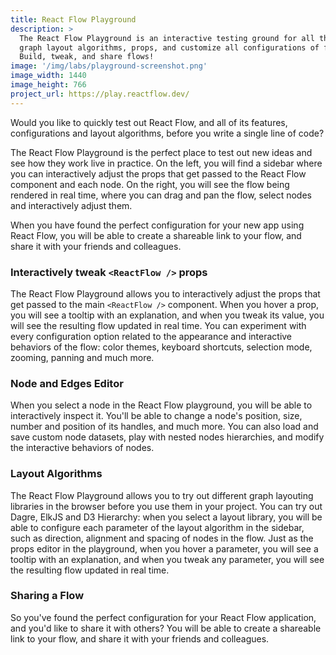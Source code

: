 ```yaml
---
title: React Flow Playground
description: >
  The React Flow Playground is an interactive testing ground for all things React Flow. Experiment with
  graph layout algorithms, props, and customize all configurations of flows right in the browser, without writing a single line of code. 
  Build, tweak, and share flows!
image: '/img/labs/playground-screenshot.png'
image_width: 1440
image_height: 766
project_url: https://play.reactflow.dev/
---
```



Would you like to quickly test out React Flow, and all of its features,
configurations and layout algorithms, before you write a single line of code?

The React Flow Playground is the perfect place to test out new ideas and see how
they work live in practice. On the left, you will find a sidebar where you can
interactively adjust the props that get passed to the React Flow component and
each node. On the right, you will see the flow being rendered in real time,
where you can drag and pan the flow, select nodes and interactively adjust them. 

When you have found the perfect configuration for your new app using React Flow,
you will be able to create a shareable link to your flow, and share it with your
friends and colleagues.

### Interactively tweak `<ReactFlow />` props

The React Flow Playground allows you to interactively adjust the props that get
passed to the main `<ReactFlow />` component. When you hover a prop, you will see a
tooltip with an explanation, and when you tweak its value, you will see the
resulting flow updated in real time.
You can experiment with every configuration option related to the appearance and
interactive behaviors of the flow: color themes, keyboard shortcuts, selection
mode, zooming, panning and much more.

### Node and Edges Editor

When you select a node in the React Flow playground, you will be able to
interactively inspect it. You'll be able to change a node's position, size,
number and position of its handles, and much more. You can also load and save
custom node datasets, play with nested nodes hierarchies, and modify the
interactive behaviors of nodes.

### Layout Algorithms

The React Flow Playground allows you to try out different graph layouting
libraries in the browser before you use them in your project. You can try out 
Dagre, ElkJS and D3 Hierarchy: when you select a layout library, you will be able 
to configure each parameter of the layout algorithm in the sidebar, such as direction, alignment and spacing of nodes in the flow. 
Just as the props editor in the playground, when you hover a parameter, you will see a tooltip with an 
explanation, and when you tweak any parameter, you will see the resulting flow updated in real time.

### Sharing a Flow

So you've found the perfect configuration for your React Flow application, and you'd like to share it with others?
You will be able to create a shareable link to your flow, and share it with your
friends and colleagues.